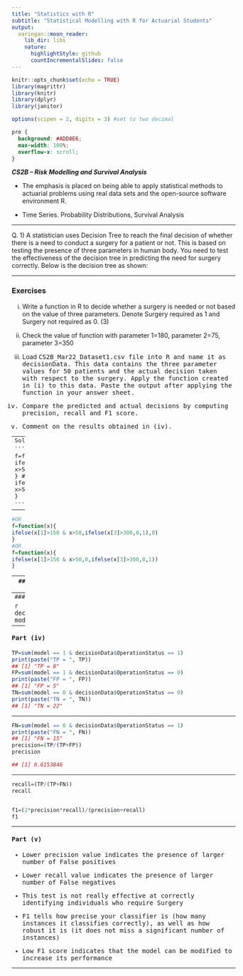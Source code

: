 ```yaml
---
title: "Statistics with R"
subtitle: "Statistical Modelling with R for Actuarial Students"
output:
  xaringan::moon_reader:
    lib_dir: libs
    nature:
      highlightStyle: github
      countIncrementalSlides: false
---
```


```r
knitr::opts_chunk$set(echo = TRUE)
library(magrittr)
library(knitr)
library(dplyr)
library(janitor)

options(scipen = 2, digits = 3) #set to two decimal 
```

```css
pre {
  background: #ADD8E6;
  max-width: 100%;
  overflow-x: scroll;
}
```


***CS2B – Risk Modelling and Survival Analysis ***


* The emphasis is placed on being able to apply statistical methods to actuarial problems using real data sets and the open-source software environment R. 

* Time Series. Probability Distributions, Survival Analysis

---

Q. 1) A statistician uses Decision Tree to reach the final decision of whether there is a need to 
conduct a surgery for a patient or not. This is based on testing the presence of three parameters 
in human body. You need to test the effectiveness of the decision tree in predicting the need 
for surgery correctly.
Below is the decision tree as shown:


---

### Exercises

i) Write a function in R to decide whether a surgery is needed or not based on the value of 
three parameters. Denote Surgery required as 1 and Surgery not required as 0. (3)

ii) Check the value of function with parameter 1=180, parameter 2=75, parameter 3=350 

iii) Load <tt>CS2B_Mar22_Dataset1.csv<tt> file into R and name it as decisionData. This data 
contains the three parameter values for 50 patients and the actual decision taken with 
respect to the surgery. Apply the function created in (i) to this data. Paste the output after 
applying the function in your answer sheet. 

iv) Compare the predicted and actual decisions by computing precision, recall and F1 score. 

v) Comment on the results obtained in (iv). 

---
Solution 1:

```r
library(moments)
# i)
f=function(x){
 ifelse(x[1]>150 & x>50,ifelse(x[3]>300,1,0),0)
}
#OR
f=function(x){
ifelse(x[1]>150 & x>50,0,ifelse(x[3]>300,1,0))
}

```

---

```r
#OR
f=function(x){
ifelse(x[1]>150 & x>50,ifelse(x[3]>300,0,1),0)
}
#OR
f=function(x){
ifelse(x[1]>150 & x>50,0,ifelse(x[3]>300,0,1))
}
```

---
#### Part (ii)
```r
f(c(180,75,350))
## [1] 1
## [1] 0
## [1] 0
## [1] 0


```

---
#### Part (iii)

```r
decisionData=read.csv("CS2B_Mar22_Dataset1.csv")
model=apply(decisionData,1,f)
model
```


---

#### Part (iv)

```r
TP=sum(model == 1 & decisionData$OperationStatus == 1)
print(paste("TP = ", TP))
## [1] "TP = 8"
FP=sum(model == 1 & decisionData$OperationStatus == 0)
print(paste("FP = ", FP))
## [1] "FP = 5"
TN=sum(model == 0 & decisionData$OperationStatus == 0)
print(paste("TN = ", TN))
## [1] "TN = 22"
```

---

```r
FN=sum(model == 0 & decisionData$OperationStatus == 1)
print(paste("FN = ", FN))
## [1] "FN = 15"
precision=(TP/(TP+FP))
precision 

## [1] 0.6153846
```

---

```r
recall=(TP/(TP+FN))
recall


f1=(2*precision*recall)/(precision+recall)
f1 

```

---

#### Part (v)

*  Lower precision value indicates the presence of larger number of False positives

* Lower recall value indicates the presence of larger number of False negatives

* This test is not really effective at correctly identifying individuals who require Surgery

* F1 tells how precise your classifier is (how many instances it classifies correctly), as well as how robust it is (it does not miss a significant number 
of instances)

* Low F1 score indicates that the model can be modified to increase its performance

---

